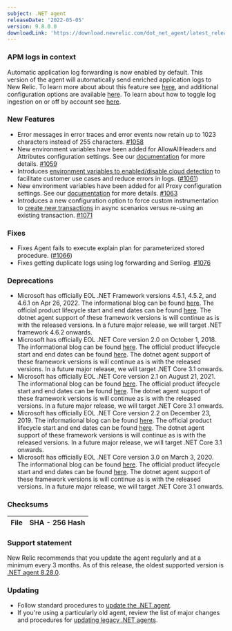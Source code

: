 ```yaml
---
subject: .NET agent
releaseDate: '2022-05-05'
version: 9.8.0.0
downloadLink: 'https://download.newrelic.com/dot_net_agent/latest_release'
---
```


### APM logs in context
Automatic application log forwarding is now enabled by default. This version of the agent will automatically send enriched application logs to New Relic. To learn more about about this feature see [here](https://docs.newrelic.com/docs/apm/new-relic-apm/getting-started/get-started-logs-context/), and additional configuration options are available [here](https://docs.newrelic.com/docs/logs/logs-context/net-configure-logs-context-all). To learn about how to toggle log ingestion on or off by account see [here](https://docs.newrelic.com/docs/logs/logs-context/disable-automatic-logging).

### New Features
* Error messages in error traces and error events now retain up to 1023 characters instead of 255 characters. [#1058](https://github.com/newrelic/newrelic-dotnet-agent/pull/1058)
* New environment variables have been added for AllowAllHeaders and Attributes configuration settings. See our [documentation](https://docs.newrelic.com/docs/apm/agents/net-agent/configuration/net-agent-configuration/#optional-environment-variables) for more details. [#1059](https://github.com/newrelic/newrelic-dotnet-agent/pull/1059)
* Introduces [environment variables to enabled/disable cloud detection](https://github.com/newrelic/newrelic-dotnet-agent/issues/818) to facilitate customer use cases and reduce errors in logs. ([#1061](https://github.com/newrelic/newrelic-dotnet-agent/pull/1061))
* New environment variables have been added for all Proxy configuration settings.  See our [documentation](https://docs.newrelic.com/docs/apm/agents/net-agent/configuration/net-agent-configuration/#optional-environment-variables) for more details. [#1063](https://github.com/newrelic/newrelic-dotnet-agent/pull/1063)
* Introduces a new configuration option to force custom instrumentation to [create new transactions](https://github.com/newrelic/newrelic-dotnet-agent/issues/347) in async scenarios versus re-using an existing transaction. [#1071](https://github.com/newrelic/newrelic-dotnet-agent/pull/1071)

### Fixes
* Fixes Agent fails to execute explain plan for parameterized stored procedure. ([#1066](https://github.com/newrelic/newrelic-dotnet-agent/pull/1066)) 
* Fixes getting duplicate logs using log forwarding and Serilog. [#1076](https://github.com/newrelic/newrelic-dotnet-agent/pull/1076)

### Deprecations
* Microsoft has officially EOL .NET Framework versions 4.5.1, 4.5.2, and 4.6.1 on  Apr 26, 2022.
The informational blog can be found [here](https://devblogs.microsoft.com/dotnet/net-framework-4-5-2-4-6-4-6-1-will-reach-end-of-support-on-april-26-2022).  The official product lifecycle start and end dates can be found [here](https://docs.microsoft.com/en-us/lifecycle/products/microsoft-net-framework).  The dotnet agent support of these framework versions is will continue as is with the released versions.  In a future major release, we will target .NET framework 4.6.2 onwards.
* Microsoft has officially EOL .NET Core version 2.0 on October 1, 2018.
The informational blog can be found [here](https://devblogs.microsoft.com/dotnet/net-core-2-0-will-reach-end-of-life-on-september-1-2018).  The official product lifecycle start and end dates can be found [here](https://dotnet.microsoft.com/en-us/platform/support/policy/dotnet-core).  The dotnet agent support of these framework versions is will continue as is with the released versions.  In a future major release, we will target .NET Core 3.1 onwards.
* Microsoft has officially EOL .NET Core version 2.1 on August 21, 2021.
The informational blog can be found [here](https://devblogs.microsoft.com/dotnet/net-core-2-1-will-reach-end-of-support-on-august-21-2021).  The official product lifecycle start and end dates can be found [here](https://dotnet.microsoft.com/en-us/platform/support/policy/dotnet-core).  The dotnet agent support of these framework versions is will continue as is with the released versions.  In a future major release, we will target .NET Core 3.1 onwards.
* Microsoft has officially EOL .NET Core version 2.2 on December 23, 2019.
The informational blog can be found [here](https://devblogs.microsoft.com/dotnet/net-core-2-2-will-reach-end-of-life-on-december-23-2019).  The official product lifecycle start and end dates can be found [here](https://dotnet.microsoft.com/en-us/platform/support/policy/dotnet-core).  The dotnet agent support of these framework versions is will continue as is with the released versions.  In a future major release, we will target .NET Core 3.1 onwards.
* Microsoft has officially EOL .NET Core version 3.0 on March 3, 2020.
The informational blog can be found [here](https://devblogs.microsoft.com/dotnet/net-core-3-0-end-of-life/).  The official product lifecycle start and end dates can be found [here](https://dotnet.microsoft.com/en-us/platform/support/policy/dotnet-core).  The dotnet agent support of these framework versions is will continue as is with the released versions.  In a future major release, we will target .NET Core 3.1 onwards.

### Checksums
| File | SHA - 256  Hash |
| ---| ---|


### Support statement

New Relic recommends that you update the agent regularly and at a minimum every 3 months. As of this release, the oldest supported version is [.NET agent 8.28.0](/docs/release-notes/agent-release-notes/net-release-notes/net-agent-8280).

### Updating

* Follow standard procedures to [update the .NET agent](/docs/agents/net-agent/installation-configuration/update-net-agent).
* If you're using a particularly old agent, review the list of major changes and procedures for [updating legacy .NET agents](/docs/agents/net-agent/troubleshooting/upgrade-legacy-net-agents).
